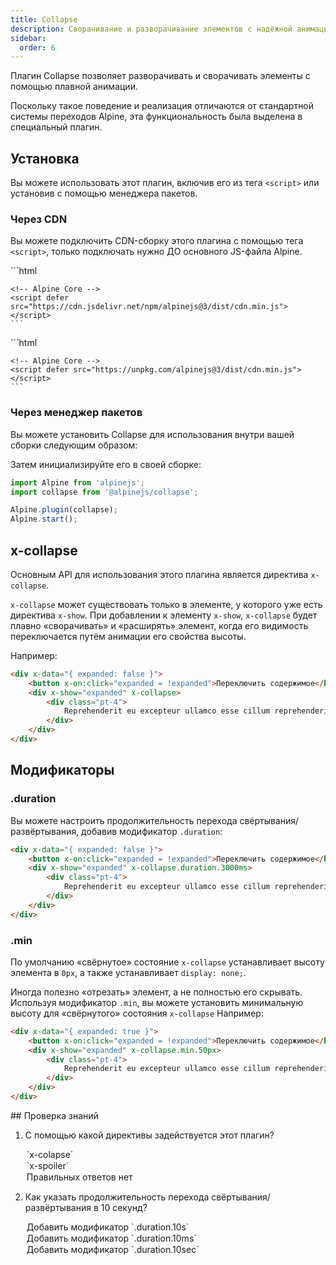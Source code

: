 ```yaml
---
title: Collapse
description: Сворачивание и разворачивание элементов с надёжной анимацией с помощью плагина для Alpine.js
sidebar:
  order: 6
---
```



Плагин Collapse позволяет разворачивать и сворачивать элементы с помощью плавной анимации.

Поскольку такое поведение и реализация отличаются от стандартной системы переходов Alpine, эта функциональность была выделена в специальный плагин.

## Установка

Вы можете использовать этот плагин, включив его из тега `<script>` или установив с помощью менеджера пакетов.

### Через CDN

Вы можете подключить CDN-сборку этого плагина с помощью тега `<script>`, только подключать нужно ДО основного JS-файла Alpine.

<Tabs>
  <TabItem label="jsDelivr CDN">
    ```html
    <!-- Collapse Plugin -->
    <script defer src="https://cdn.jsdelivr.net/npm/@alpinejs/collapse@3/dist/cdn.min.js"></script>

    <!-- Alpine Core -->
    <script defer src="https://cdn.jsdelivr.net/npm/alpinejs@3/dist/cdn.min.js"></script>
    ```
  </TabItem>
  <TabItem label="unpkg CDN">
    ```html
    <!-- Collapse Plugin -->
    <script defer src="https://unpkg.com/@alpinejs/collapse@latest/dist/cdn.min.js"></script>

    <!-- Alpine Core -->
    <script defer src="https://unpkg.com/alpinejs@3/dist/cdn.min.js"></script>
    ```
  </TabItem>
</Tabs>

### Через менеджер пакетов

Вы можете установить Collapse для использования внутри вашей сборки следующим образом:

<PackageManagers pkg="@alpinejs/collapse" icons={false} />

Затем инициализируйте его в своей сборке:

```js {2, 4}
import Alpine from 'alpinejs';
import collapse from '@alpinejs/collapse';

Alpine.plugin(collapse);
Alpine.start();
```

## x-collapse

Основным API для использования этого плагина является директива `x-collapse`.

`x-collapse` может существовать только в элементе, у которого уже есть директива `x-show`. При добавлении к элементу `x-show`, `x-collapse` будет плавно «сворачивать» и «расширять» элемент, когда его видимость переключается путём анимации его свойства высоты.

Например:

```html live wrap "x-collapse"
<div x-data="{ expanded: false }">
    <button x-on:click="expanded = !expanded">Переключить содержимое</button>
    <div x-show="expanded" x-collapse>
        <div class="pt-4">
            Reprehenderit eu excepteur ullamco esse cillum reprehenderit exercitation labore non. Dolore dolore ea dolore veniam sint in sint ex Lorem ipsum. Sint laborum deserunt deserunt amet voluptate cillum deserunt. Amet nisi pariatur sit ut id. Ipsum est minim est commodo id dolor sint id quis sint Lorem.
        </div>
    </div>
</div>
```

## Модификаторы

### .duration

Вы можете настроить продолжительность перехода свёртывания/развёртывания, добавив модификатор `.duration`:

```html live wrap "x-collapse.duration.3000ms"
<div x-data="{ expanded: false }">
    <button x-on:click="expanded = !expanded">Переключить содержимое</button>
    <div x-show="expanded" x-collapse.duration.3000ms>
        <div class="pt-4">
            Reprehenderit eu excepteur ullamco esse cillum reprehenderit exercitation labore non. Dolore dolore ea dolore veniam sint in sint ex Lorem ipsum. Sint laborum deserunt deserunt amet voluptate cillum deserunt. Amet nisi pariatur sit ut id. Ipsum est minim est commodo id dolor sint id quis sint Lorem.
        </div>
    </div>
</div>
```

### .min

По умолчанию «свёрнутое» состояние `x-collapse` устанавливает высоту элемента в `0px`, а также устанавливает `display: none;`.

Иногда полезно «отрезать» элемент, а не полностью его скрывать. Используя модификатор `.min`, вы можете установить минимальную высоту для «свёрнутого» состояния `x-collapse` Например:

```html live wrap "x-collapse.min.50px"
<div x-data="{ expanded: true }">
    <button x-on:click="expanded = !expanded">Переключить содержимое</button>
    <div x-show="expanded" x-collapse.min.50px>
        <div class="pt-4">
            Reprehenderit eu excepteur ullamco esse cillum reprehenderit exercitation labore non. Dolore dolore ea dolore veniam sint in sint ex Lorem ipsum. Sint laborum deserunt deserunt amet voluptate cillum deserunt. Amet nisi pariatur sit ut id. Ipsum est minim est commodo id dolor sint id quis sint Lorem.
        </div>
    </div>
</div>
```

<Box icon="question-mark">
## Проверка знаний

1. С помощью какой директивы задействуется этот плагин?

    <MultipleChoice>
      <Option>
        `x-colapse`
      </Option>
      <Option>
        `x-spoiler`
      </Option>
      <Option isCorrect>
        Правильных ответов нет
      </Option>
    </MultipleChoice>

2. Как указать продолжительность перехода свёртывания/развёртывания в 10 секунд?

    <MultipleChoice>
      <Option isCorrect>
        Добавить модификатор `.duration.10s`
      </Option>
      <Option>
        Добавить модификатор `.duration.10ms`
      </Option>
      <Option>
        Добавить модификатор `.duration.10sec`
      </Option>
    </MultipleChoice>

</Box>
